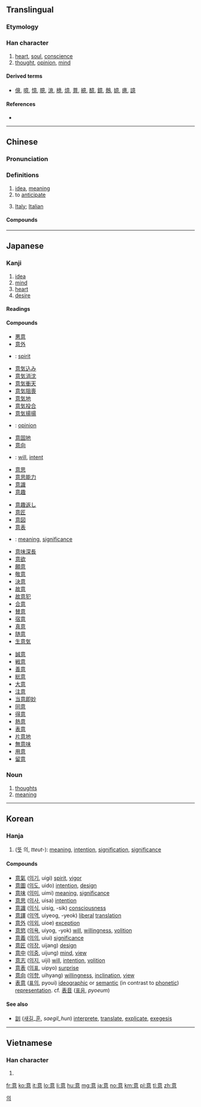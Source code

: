 ==Translingual==

===Etymology===
{{Han compound|音|心|c1=s|c2=s|t2=heart|ls=ic}}

===Han character===
{{Han char|rn=61|rad=心|as=09|sn=13|four=00336|canj=YTAP|ids=⿱音心}}

# [[heart]], [[soul]], [[conscience]]
# [[thought]], [[opinion]], [[mind]]

====Derived terms====
* [[億]], [[噫]], [[憶]], [[臆]], [[澺]], [[檍]], [[燱]], [[薏]], [[繶]], [[醷]], [[鐿]], [[鷾]], [[嬑]], [[癔]], [[譩]]

====References====
* {{Han ref|kx=0394.220|dkj=10921|dj=0730.280|hdz=42323.030|uh=610F|ud=24847|bh=B74E|bd=46926}}

----

==Chinese==
{{zh-forms}}

===Pronunciation===
{{zh-pron
|m=yì
|c=ji3
|h=pfs=yi
|mn=ì
|mc=y
|oc=y
|ma=
|cat=n,v
}}

===Definitions===
{{zh-hanzi}}

# [[idea]], [[meaning]]
# to [[anticipate]]
# {{abbreviation of|{{zh-l|意大利}}|lang=zh|dot=:}} [[Italy]]; [[Italian]]

====Compounds====
{{der3
|{{zh-l|意表}}
|{{zh-l|意大利}}
|{{zh-l|意會}}
|{{zh-l|意見}}
|{{zh-l|意匠}}
|{{zh-l|意境}}
|{{zh-l|意料}}
|{{zh-l|意馬心猿}}
|{{zh-l|意念}}
|{{zh-l|意氣}}
|{{zh-l|意氣風發}}
|{{zh-l|意氣用事}}
|{{zh-l|意趣}}
|{{zh-l|意識}}
|{{zh-l|意識流}}
|{{zh-l|意識形態}}
|{{zh-l|意思}}
|{{zh-l|意圖}}
|{{zh-l|意外}}
|{{zh-l|意味}}
|{{zh-l|意味著/意味着}}
|{{zh-l|意下}}
|{{zh-l|意想}}
|{{zh-l|意向}}
|{{zh-l|意向書}}
|{{zh-l|意象}}
|{{zh-l|意興}}
|{{zh-l|意義}}
|{{zh-l|意譯}}
|{{zh-l|意欲}}
|{{zh-l|意願}}
|{{zh-l|意蘊}}
|{{zh-l|意在言外}}
|{{zh-l|意旨}}
|{{zh-l|意志}}
|{{zh-l|意中人}}
|{{zh-l|如意}}
}}

----

==Japanese==

===Kanji===
{{ja-kanji|grade=3|rs=心09}}

# [[idea]]
# [[mind]]
# [[heart]]
# [[desire]]

====Readings====
{{ja-readings
|goon=[[い]] (i)
|kanon=[[い]] (i)
|kun={{qualifier|rare}} [[こころ]] (kokoro) {{non-joyo-reading}}
}}

====Compounds====
{{der-top|Compounds}}
* [[悪意]]
* [[意外]]
* {{ja-r|意気|いき}}: [[spirit]]
* [[意気込み]]
* [[意気消沈]]
* [[意気衝天]]
* [[意気阻喪]]
* [[意気地]]
* [[意気投合]]
* [[意気揚揚]]
* {{ja-r|意見|いけん}}: [[opinion]]
* [[意固地]]
* [[意向]]
* {{ja-r|意志|いし}}: [[will]], [[intent]]
* [[意思]]
* [[意思能力]]
* [[意識]]
* [[意趣]]
{{der-mid3}}
* [[意趣返し]]
* [[意匠]]
* [[意図]]
* [[意表]]
* {{ja-r|意味|いみ}}: [[meaning]], [[significance]]
* [[意味深長]]
* [[意欲]]
* [[願意]]
* [[敬意]]
* [[決意]]
* [[故意]]
* [[故意犯]]
* [[合意]]
* [[賛意]]
* [[宿意]]
* [[真意]]
* [[随意]]
* [[生意気]]
{{der-mid3}}
* [[誠意]]
* [[戦意]]
* [[善意]]
* [[総意]]
* [[大意]]
* [[注意]]
* [[当意即妙]]
* [[同意]]
* [[得意]]
* [[熱意]]
* [[表意]]
* [[片意地]]
* [[無意味]]
* [[用意]]
* [[留意]]
{{der-bottom}}

===Noun===
{{ja-noun|い}}

# [[thought]]s
# [[meaning]]

----

==Korean==

===Hanja===
{{ko-hanja|hangeul=의|eumhun=|rv=ui|mr=ŭi|y=uy}}

# ([[뜻]] 의, ''tteut-''): [[meaning]], [[intention]], [[signification]], [[significance]]

====Compounds====
* [[意氣]] ([[의기]], uigi) [[spirit]], [[vigor]]
* [[意圖]] ([[의도]], uido) [[intention]], [[design]]
* [[意味]] ([[의미]], uimi) [[meaning]], [[significance]]
* [[意思]] ([[의사]], uisa) [[intention]]
* [[意識]] ([[의식]], uisig, -sik) [[consciousness]]
* [[意譯]] ([[의역]], uiyeog, -yeok) [[liberal]] [[translation]]
* [[意外]] ([[의외]], uioe) [[exception]]
* [[意慾]] ([[의욕]], uiyog, -yok) [[will]], [[willing]]ness, [[volition]]
* [[意義]] ([[의의]], uiui) [[significance]]
* [[意匠]] ([[의장]], uijang) [[design]]
* [[意中]] ([[의중]], uijung) [[mind]], [[view]]
* [[意志]] ([[의지]], uiji) [[will]], [[intention]], [[volition]]
* [[意表]] ([[의표]], uipyo) [[surprise]]
* [[意向]] ([[의향]], uihyang) [[willing]]ness, [[inclination]], [[view]]
* [[表意]] ([[표의]], pyoui) [[ideographic]] or [[semantic]] (in contrast to [[phonetic]]) [[representation]]. cf. [[表音]] ([[표음]], ''pyoeum'')

====See also====
* [[訓]] ([[새기다|새길]]_[[훈]], ''saegil_hun'') [[interprete]], [[translate]], [[explicate]], [[exegesis]]

[[Category:Hanja readings|의]]

----

==Vietnamese==

===Han character===
{{vi-hantu|[[ý]], [[ấy]], [[ới]], [[áy]], [[ư]], [[ơi]]|rs=心09}}

# {{defn|lang=vi|sort=心09}}

[[fr:意]]
[[ko:意]]
[[it:意]]
[[lo:意]]
[[li:意]]
[[hu:意]]
[[mg:意]]
[[ja:意]]
[[no:意]]
[[km:意]]
[[pl:意]]
[[tl:意]]
[[zh:意]]